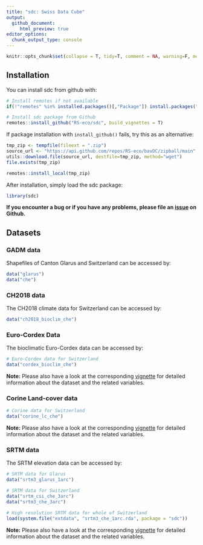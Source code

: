 ```yaml
---
title: "sdc: Swiss Data Cube"
output: 
  github_document:
     html_preview: true
editor_options: 
  chunk_output_type: console
---
```


```r
knitr::opts_chunk$set(collapse = T, tidy=T, comment = NA, warning=F, message=F)
```

## Installation

You can install sdc from github with:

```r
# Install remotes if not available
if(!"remotes" %in% installed.packages()[,"Package"]) install.packages("remotes")

# Install sdc package from Github
remotes::install_github("RS-eco/sdc", build_vignettes = T)
```

If package installation with `install_github()` fails, try this as an alternative:

```r
tmp_zip <- tempfile(fileext = ".zip")
source_url <- "https://api.github.com/repos/RS-eco/bavDC/zipball/main"
utils::download.file(source_url, destfile=tmp_zip, method="wget")
file.exists(tmp_zip)

remotes::install_local(tmp_zip)
```

After installation, simply load the sdc package:

```r
library(sdc)
```

**If you encounter a bug or if you have any problems, please file an [issue](https://github.com/RS-eco/sdc/issues) on Github.**

## Datasets

### GADM data

Shapefiles of Canton Glarus and Switzerland can be accessed by:

```r
data("glarus")
data("che")
```

### CH2018 data

The CH2018 climate data for Switzerland can be accessed by:

```r
data("ch2018_bioclim_che")
```

### Euro-Cordex Data

The bioclimatic Euro-Cordex data can be accessed by:

```r
# Euro-Cordex data for Switzerland
data("cordex_bioclim_che")
```

**Note:** Please also have a look at the corresponding [vignette](https://github.com/RS-eco/sdc/blob/main/vignettes/sdc-euro-cordex.Rmd) for detailed information about the dataset and the related variables.

### Corine Land-cover data

```r
# Corine data for Switzerland
data("corine_lc_che")
```

**Note:** Please also have a look at the corresponding [vignette](https://github.com/RS-eco/sdc/blob/main/vignettes/sdc-landcover.Rmd) for detailed information about the dataset and the related variables.

### SRTM data

The SRTM elevation data can be accessed by:

```r
# SRTM data for Glarus
data("srtm3_glarus_1arc")

# SRTM data for Switzerland
data("srtm_csi_che_3arc")
data("srtm3_che_3arc")

# High resolution SRTM data for whole of Switzerland
load(system.file("extdata", "srtm3_che_1arc.rda", package = "sdc"))
```

**Note:** Please also have a look at the corresponding [vignette](https://github.com/RS-eco/sdc/blob/main/vignettes/sdc-elevation.Rmd) for detailed information about the dataset and the related variables.
